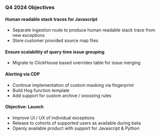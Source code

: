 ### Q4 2024 Objectives

#### Human readable stack traces for Javascript

* Separate ingestion route to produce human readable stack trace from new exceptions
* Store customer provided source map files

#### Ensure scalability of query time issue grouping

* Migrate to ClickHouse based overrides table for issue merging 

#### Alerting via CDP

* Continue implementation of custom masking via fingerprint
* Build Hog function template
* Add support for custom archive / snoozing rules

#### Objective: Launch

* Improve UI / UX of individual exceptions
* Release to cohorts of supported users as available during beta
* Openly available product with support for Javascript & Python
